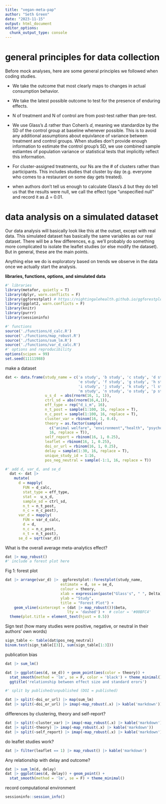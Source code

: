 ```yaml
---
title: "vegan-meta-pap"
author: "Seth Green"
date: "2023-11-15"
output: html_document
editor_options: 
  chunk_output_type: console
---
```



# general principles for data collection 

Before mock analyses, here are some general principles we followed when coding studies.

* We take the outcome that most clearly maps to changes in actual consumption behavior. 

* We take the latest possible outcome to test for the presence of enduring effects.

* N of treatment and N of control are from post-test rather than pre-test.

* We use Glass's $\Delta$ rather than Cohen's *d*, meaning we standardize by the SD of the control group at baseline whenever possible. This is to avoid any additional assumptions about equivlance of variance between treatment and control groups. When studies don't provide enough information to estimate the control group's SD, we use combined sample estiamtes of population variance or statistical tests that implicitly reflect this information.

* For cluster-assigned treatments, our Ns are the # of clusters rather than participants. This includes studies that cluster by day (e.g. everyone who comes to a restaurant on some day gets treated).

* when authors don't tell us enough to calculate Glass's $\Delta$ but they do tell us that the results were null, we call the effect type "unspecified null" and record it as $\Delta$ = 0.01.

# data analysis on a simulated dataset

Our data analysis will basically look like this at the outset, except with real data. This simulated dataset has basically the same variables as our real dataset. There will be a few differences, e.g. we'll probably do something more complicated to isolate the leaflet studies (or else modify the dataset). But in general, these are the main points.

Anything else we do is exploratory based on trends we observe in the data once we actually start the analysis.

**libraries, functions, options, and simulated data**

```r
#' libraries
library(metafor, quietly = T)
library(dplyr, warn.conflicts = F)
library(ggforestplot) # https://nightingalehealth.github.io/ggforestplot
library(ggplot2, warn.conflicts = F)
library(knitr)
library(purrr)
library(sessioninfo)

#' functions
source('./functions/d_calc.R')
source('./functions/map_robust.R')
source('./functions/sum_lm.R')
source('./functions/var_d_calc.R')
#' options and reproducibility
options(scipen = 99)
set.seed(11111988)

```

make a dataset
```r
dat <- data.frame(study_name = c('a study', 'b study', 'c study', 'd study', 
                                 'e study', 'f study', 'g study', 'h study', 
                                 'i study', 'j study', 'k study', 'l study',
                                 'm study', 'n study', 'o study', 'p study'),
                  u_s_d  = abs(rnorm(16, 1, 1)),
                  ctrl_sd = abs(rnorm(16,4,1)),
                  eff_type = rep("d_i_m", 16),
                  n_t_post = sample(1:100, 16, replace = T),
                  n_c_post = sample(1:100, 16, replace = T),
                  cluster_var = rbinom(16, 1, 0.4),
                  theory = as.factor(sample(
                    c("animal welfare", "environment","health", "psychology"), 
                    16, replace = T)),
                  self_report = rbinom(16, 1, 0.25),
                  leaflet = rbinom(16, 1, 0.25),
                  doi_or_url = rbinom(16, 1, 0.25),
                  delay = sample(1:30, 16, replace = T),
                  unique_study_id = 1:16,
                  pos_neg_neutral = sample(-1:1, 16, replace = T))

#' add d, var_d, and se_d
  dat <- dat |>
    mutate(
      d = mapply(
        FUN = d_calc,
        stat_type = eff_type,
        stat =  u_s_d,
        sample_sd = ctrl_sd,
        n_t = n_t_post,
        n_c = n_c_post),
      var_d = mapply(
        FUN = var_d_calc,
        d = d,
        n_c = n_c_post,
        n_t = n_t_post),
      se_d = sqrt(var_d))
```

What is the overall average meta-analytics effect?

```r
dat |> map_robust()
#' include a forest plot here
```

Fig 1: forest plot

```r
dat |> arrange(var_d) |>  ggforestplot::forestplot(study_name, 
                         estimate = d, se = se_d, 
                         colour = theory, 
                         xlab = expression(paste("Glass's", " ", Delta)), 
                         ylab = "Study",
                         title = "Forest Plot") +
    geom_vline(xintercept = (dat |> map_robust())$beta, 
                            lty = 'dashed') +  # color = '#00BFC4'
  theme(plot.title = element_text(hjust = 0.5))
```

Sign test (how many studies were positive, negative, or neutral in their authors' own words)

```r
sign_table <- table(dat$pos_neg_neutral)
binom.test(sign_table[[3]], sum(sign_table[1:3]))

```

publication bias
```r
dat |> sum_lm()

dat |> ggplot(aes(d, se_d)) + geom_point(aes(color = theory)) + 
  stat_smooth(method = 'lm', se = F, color = 'black') + theme_minimal() +
  ggtitle('relationship between effect size and standard erors')

#' split by published/unpublished (DOI = published)

dat |> split(~doi_or_url) |> map(sum_lm) 
dat |> split(~doi_or_url) |> imap(~map_robust(.x) |> kable('markdown')) 
```

differences by clustering, theory and self-report? 

```r

dat |> split(~cluster_var) |> imap(~map_robust(.x) |> kable('markdown'))
dat |> split(~theory) |> imap(~map_robust(.x) |> kable('markdown'))
dat |> split(~self_report) |> imap(~map_robust(.x) |> kable('markdown'))
```

do leaflet studies work? 

```r
dat |> filter(leaflet == 1) |> map_robust() |> kable('markdown')
```

Any relationship with delay and outcome?
```r
dat |> sum_lm(d, delay)
dat |> ggplot(aes(d, delay)) + geom_point() + 
  stat_smooth(method = 'lm', se = F) + theme_minimal()
```

record computational environment
```r
sessioninfo::session_info()
```
